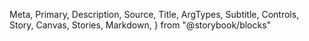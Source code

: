   Meta,
  Primary,
  Description,
  Source,
  Title,
  ArgTypes,
  Subtitle,
  Controls,
  Story,
  Canvas,
  Stories,
  Markdown,
} from "@storybook/blocks"

<Meta of={LinearVerticalProgress} />
<Title />
<Description of={LinearVerticalProgress} />

```tsx
import { LinearVerticalProgress } from "@einride/ui"
```

## Basic

<Description of={LinearVerticalProgress.Basic} />
<Canvas of={LinearVerticalProgress.Basic} />
<Controls of={LinearVerticalProgress.Basic} />

## Custom range

<Description of={LinearVerticalProgress.CustomRange} />
<Canvas of={LinearVerticalProgress.CustomRange} />
<Controls of={LinearVerticalProgress.CustomRange} include={["min", "max", "value"]} />

## Range color

<Description of={LinearVerticalProgress.CustomColor} />
<Canvas of={LinearVerticalProgress.CustomColor} />
<Controls of={LinearVerticalProgress.CustomColor} include="color" />

## Accessibility

Adding a descriptive `aria-label` is required to convey what the progress bar is displaynig.
